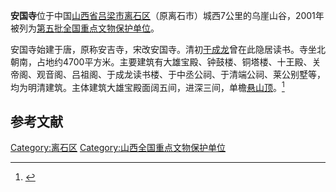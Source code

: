 {{coord|37|31|31|N|111|03|03|E|display=title|scale:10000}}
{{文物保护单位
| 级别 = 全国
| 名称 = 安国寺
| 图片 = 
| 所在 = [[山西省|山西省]][[离石市|离石市]]
| 分类 = 古建筑
| 时代 = [[明朝|明朝]]
| 编号 = [[第五批全国重点文物保护单位|第五批]]第264项
| 登录 = 2001年6月25日
}}
'''安国寺'''位于中国[[山西省|山西省]][[吕梁市|吕梁市]][[离石区|离石区]]（原离石市）城西7公里的乌崖山谷，2001年被列为[[第五批全国重点文物保护单位|第五批全国重点文物保护单位]]。

安国寺始建于唐，原称安吉寺，宋改安国寺。清初[[于成龙|于成龙]]曾在此隐居读书。寺坐北朝南，占地约4700平方米。主要建筑有大雄宝殿、钟鼓楼、铜塔楼、十王殿、关帝阁、观音阁、吕祖阁、于成龙读书楼、于中丞公祠、于清端公祠、莱公别墅等，均为明清建筑。主体建筑大雄宝殿面阔五间，进深三间，单檐[[悬山顶|悬山顶]]。<ref>{{Cite book |title=全国重点文物保护单位·第一至第五批·第Ⅰ卷 |publisher=文物出版社 |year=2004 |isbn=7-5010-1525-2 |pages=407 }}</ref>

==参考文献==
{{reflist}}

{{山西全国重点文物保护单位}}

{{DEFAULTSORT:An}}
[[Category:离石区|Category:离石区]]
[[Category:山西全国重点文物保护单位|Category:山西全国重点文物保护单位]]